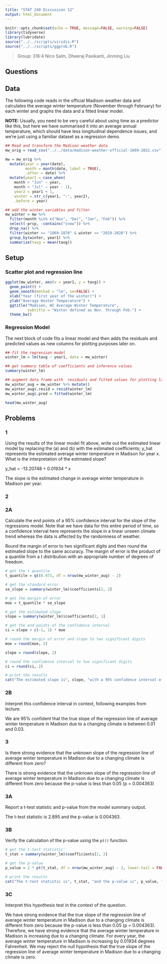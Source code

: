 ```yaml
---
title: "STAT 240 Discussion 12"
output: html_document
---
```


```r
knitr::opts_chunk$set(echo = TRUE, message=FALSE, warning=FALSE)
library(tidyverse)
library(lubridate)
source("../../scripts/viridis.R")
source("../../scripts/ggprob.R")
```

> Group: 316:4 Nico Salm, Dheeraj Pasikanti, Jinming Liu

## Questions

## Data

The following code reads in the official Madison weather data and calculates the average winter temperature (November through February) for each winter and graphs the data and a fitted linear model.

**NOTE:** Usually, you need to be very careful about using time as a predictor like this, but here we have summarised it into an average annual temperature, which should have less longitudinal dependence issues, and we're just using a familiar dataset as a regression demo.


```r
## Read and transform the Madison weather data
mw_orig = read_csv("../../data/madison-weather-official-1869-2022.csv")

mw = mw_orig %>% 
  mutate(year = year(date),
         month = month(date, label = TRUE),
         .after = date) %>% 
  mutate(year1 = case_when(
    month > "Jun" ~ year,
    month < "Jul" ~ year - 1),
    year2 = year1 + 1,
    winter = str_c(year1, "-", year2),
    .before = year) 

## add the winter variables and filter
mw_winter = mw %>%
  filter(month %in% c("Nov", "Dec", "Jan", "Feb")) %>%
  select(-prcp, -contains("snow")) %>% 
  drop_na() %>% 
  filter(winter >= "1869-1870" & winter <= "2019-2020") %>% 
  group_by(winter, year1) %>%
  summarize(tavg = mean(tavg))
```

## Setup

### Scatter plot and regression line

```r
ggplot(mw_winter, aes(x = year1, y = tavg)) +
  geom_point() +
  geom_smooth(method = "lm", se=FALSE) +
  xlab("Year (first year of the winter)") +
  ylab("Average Winter Temperature") +
  ggtitle("Madison, WI Average Winter Temperature",
          subtitle = "Winter defined as Nov. through Feb.") +
  theme_bw()
```

### Regression Model

The next block of code fits a linear model and then adds the residuals and predicted values as new columns for plotting purposes later on.

```r
## fit the regression model
winter_lm = lm(tavg ~ year1, data = mw_winter)

## get summary table of coefficients and inference values
summary(winter_lm)

## augment data frame with  residuals and fitted values for plotting later
mw_winter_aug = mw_winter %>% mutate()
mw_winter_aug$.resid = resid(winter_lm)
mw_winter_aug$.pred = fitted(winter_lm)

head(mw_winter_aug)
```


## Problems


### 1 

Using the results of the linear model fit above, write out the estimated linear model by replacing the (a) and (b) with the estimated coefficients; y_hat represents the estimated average winter temperature in Madison for year x.  What is the interpretation of the estimated slope?

y_hat = -13.20748 + 0.01934 * x

The slope is the estimated change in average winter temperature in Madison per year.

### 2

### 2A

Calculate the end points of a 95% confidence interval for the slope of the regressions model.
Note that we have data for this entire period of time,
so a confidence interval here represents the slope in a linear unseen climate trend whereas the data is affected by the randomness of weather.

Round the margin of error to two significant digits and then round the estimated slope to the same accuracy.
The margin of error is the product of a quantile from a t distribution with an appropriate number of degrees of freedom.

```r

# get the t quantile
t_quantile = qt(0.975, df = nrow(mw_winter_aug) - 2)

# get the standard error
se_slope = summary(winter_lm)$coefficients[2, 2]

# get the margin of error
moe = t_quantile * se_slope

# get the estimated slope
slope = summary(winter_lm)$coefficients[2, 1]

# get the end points of the confidence interval
ci = slope + c(-1, 1) * moe

# round the margin of error and slope to two significant digits
moe = round(moe, 2)

slope = round(slope, 2)

# round the confidence interval to two significant digits
ci = round(ci, 2)

# print the results
cat("The estimated slope is", slope, "with a 95% confidence interval of (", ci[1], ",", ci[2], ").\n")
```


### 2B

Interpret this confidence interval in context, following examples from lecture.

We are 95% confident that the true slope of the regression line of average winter temperature in Madison due to a changing climate is between 0.01 and 0.03.


### 3

Is there strong evidence that the unknown slope of the regression line of average winter temperature in Madison due to a changing climate is different from zero?

There is strong evidence that the unknown slope of the regression line of average winter temperature in Madison due to a changing climate is different from zero because the p-value is less than 0.05 (p = 0.004363)

### 3A

Report a t-test statistic and p-value from the model summary output.

The t-test statistic is 2.895 and the p-value is 0.004363.


### 3B

Verify the calculation of the p-value using the `pt()` function.

```r
# get the t-test statistic'
t_stat = summary(winter_lm)$coefficients[2, 3]

# get the p-value
p_value = 2 * pt(t_stat, df = nrow(mw_winter_aug) - 2, lower.tail = FALSE)

# print the results
cat("The t-test statistic is", t_stat, "and the p-value is", p_value, ".\n")
```


### 3C

Interpret this hypothesis test in the context of the question.

We have strong evidence that the true slope of the regression line of average winter temperature in Madison due to a changing climate is different from zero because the p-value is less than 0.05 (p = 0.004363). Therefore, we have strong evidence that the average winter temperature in Madison is increasing due to a changing climate. For every year, the average winter temperature in Madison is increasing by 0.01934 degrees Fahrenheit. We may reject the null hypothesis that the true slope of the regression line of average winter temperature in Madison due to a changing climate is zero.

